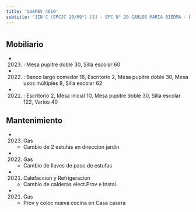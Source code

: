 ```yaml
---
title: 'GUEMES 4610'
subtitle: 'JIN C (EPCJC 20/09°) [S] - EPC N° 20 CARLOS MARIA BIEDMA - ESEA EN DANZA RAMICONE CURSO VOCACIONAL DE FOLKLORE N° 09'
---
```


#


## Mobiliario

*  (2023) : Mesa pupitre doble 30, Silla escolar 60 

*  (2022) : Banco largo comedor 16, Escritorio 2, Mesa pupitre doble 30, Mesa usos múltiples 8, Silla escolar 62 

*  (2021) : Escritorio 2, Mesa inicial 10, Mesa pupitre doble 30, Silla escolar 122, Varios 40 





## Mantenimiento

*  (2023) Gas 
    + Cambio de 2 estufas en direccion jardin

*  (2022) Gas 
    + Cambio de llaves de paso de estufas

*  (2021) Calefaccion y Refrigeracion 
    + Cambio de calderas elect.Prov e Instal.

*  (2021) Gas 
    + Prov y coloc nueva cocina en Casa casera



